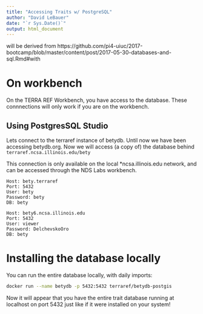 ```yaml
---
title: "Accessing Traits w/ PostgreSQL"
author: "David LeBauer"
date: "`r Sys.Date()`"
output: html_document
---
```




will be derived from https://github.com/pi4-uiuc/2017-bootcamp/blob/master/content/post/2017-05-30-databases-and-sql.Rmd#with

# On workbench

On the TERRA REF Workbench, you have access to the database. These connnections will only work if you are on the workbench.


## Using PostgresSQL Studio


Lets connect to the terraref instance of betydb. Until now we have been accessing betydb.org. Now we will access (a copy of) the database behind `terraref.ncsa.illinois.edu/bety`

This connection is only available on the local *ncsa.illinois.edu network, and can be accessed through the NDS Labs workbench.

```
Host: bety.terraref
Port: 5432
User: bety
Password: bety
DB: bety
```

```
Host: bety6.ncsa.illinois.edu
Port: 5432
User: viewer
Password: DelchevskoOro
DB: bety
```

# Installing the database locally 


You can run the entire database locally, with daily imports:

```sh
docker run --name betydb -p 5432:5432 terraref/betydb-postgis
```

Now it will appear that you have the entire trait database running at localhost on port 5432 just like if it were installed on your system!